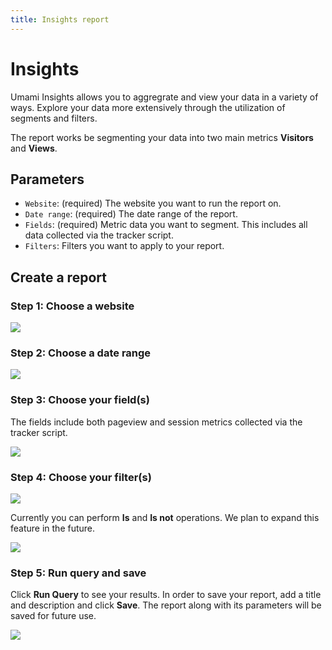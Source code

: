 ```yaml
---
title: Insights report
---
```


# Insights

Umami Insights allows you to aggregrate and view your data in a variety of ways.
Explore your data more extensively through the utilization of segments and filters.

The report works be segmenting your data into two main metrics **Visitors** and **Views**.

## Parameters

- `Website`: (required) The website you want to run the report on.
- `Date range`: (required) The date range of the report.
- `Fields`: (required) Metric data you want to segment. This includes all data collected via the tracker script.
- `Filters`: Filters you want to apply to your report.

## Create a report

### Step 1: Choose a website

<img src="/images/cloud/insights-website.png" />

### Step 2: Choose a date range

<img src="/images/cloud/insights-date-range.png" />

### Step 3: Choose your field(s)

The fields include both pageview and session metrics collected via the tracker script.

<img src="/images/cloud/insights-fields.png" />

### Step 4: Choose your filter(s)

<img src="/images/cloud/insights-filter.png" />

Currently you can perform **Is** and **Is not** operations. We plan to expand this feature in the future.

<img src="/images/cloud/insights-filter-form.png" />

### Step 5: Run query and save

Click **Run Query** to see your results. In order to save your report, add a title and description and click **Save**.
The report along with its parameters will be saved for future use.

<img src="/images/cloud/insights-details.png" />
